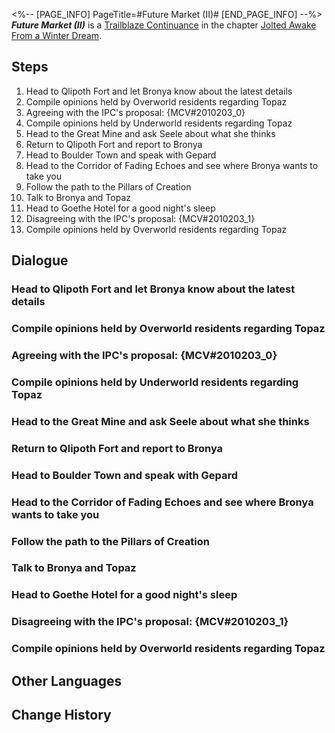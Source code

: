 <%-- [PAGE_INFO]
PageTitle=#Future Market (II)#
[END_PAGE_INFO] --%>
{{Stub|Dialogue.}}
{{Mission Infobox
|id            = 2010203
|title         = 
|image         = Mission Future Market (II).png{{subst:void|<!--$UPLOAD:<<SpriteOutput/Chronicle/2010203.png>-<Mission Future Market (II).png>-<Fate's Atlas Images>>-->}}
|type          = Trailblaze Continuance
|event_name    = 
|chapter       = Jolted Awake From a Winter Dream
|requirements  = [[Trailblaze Continuance]] ''[[Future Market (I)]]'' completed
|summary       = Topaz proposed a plan to eliminate the debt by handing over the entirety of Jarilo-VI to IPC's trusteeship, believing it to be the only way to save the planet.<br />Himeko's timely arrival allowed Bronya to see through the true nature of the situation, prompting her to rally all the Belobogians to defend their world.<br />In the far north, Topaz witnessed the unwavering determination of the Belobogians, who have stood firm for seven centuries. With the Crew serving as a guarantee of credit, Topaz decided to bear the IPC's subsequent recourse on her own.
|characters    = Aventurine; Bronya; Clara; Dunn; Gepard; Himeko; March 7th; Natasha; Oleg; Pela; Seele; Serval; Soldier Kyle; Topaz; Trailblazer
|startLocation = [[Jarilo-VI]] - [[Qlipoth Fort]]
|world         = Jarilo-VI
|area          = Qlipoth Fort
|prev          = Future Market (I)
|next          = 
|rewards       = Trailblaze EXP*1,300; Stellar Jade*130; Traveler's Guide*12; Lost Crystal*10; Credit*130,000
}}
'''''Future Market (II)''''' is a [[Trailblaze Continuance]] in the chapter [[Jolted Awake From a Winter Dream]].

==Steps==
# Head to Qlipoth Fort and let Bronya know about the latest details
# Compile opinions held by Overworld residents regarding Topaz
# Agreeing with the IPC's proposal: {MCV#2010203_0}
# Compile opinions held by Underworld residents regarding Topaz
# Head to the Great Mine and ask Seele about what she thinks
# Return to Qlipoth Fort and report to Bronya
# Head to Boulder Town and speak with Gepard
# Head to the Corridor of Fading Echoes and see where Bronya wants to take you
# Follow the path to the Pillars of Creation
# Talk to Bronya and Topaz
# Head to Goethe Hotel for a good night's sleep
# Disagreeing with the IPC's proposal: {MCV#2010203_1}
# Compile opinions held by Overworld residents regarding Topaz

<!--
==Gameplay Notes==

--><!--
==Trial Character==

-->
==Dialogue==
{{Stub Dialogue}}

===Head to Qlipoth Fort and let Bronya know about the latest details{{subst:void|<!--201020301-->}}===
{{Mission Description|type=continuance|location=Qlipoth Fort|(Trailblazer)'s Trailblaze Daily Report:<br />Didn't see Topaz. There's a new situation in Qlipoth Fort. Going back to find Bronya.}}
{{Dialogue Start}}
:{{tx}}
{{Dialogue End}}

===Compile opinions held by Overworld residents regarding Topaz{{subst:void|<!--201020303-->}}===
{{Mission Description|type=continuance|location=Administrative District|update|(Trailblazer)'s Trailblaze Daily Report:<br />Story leading up to this is too complicated. Basically, Bronya & Belobog = in danger.<br />Need to find people to get some ideas first. Starting from the Overworld.<br />Pom-Pom's Notes: What exactly is happening! Write down the details first, at least!}}
{{Dialogue Start}}
:{{tx}}
{{Dialogue End}}

===Agreeing with the IPC's proposal: {MCV#2010203_0}{{subst:void|<!--201020335-->}}===
{{Dialogue Start}}
:{{tx}}
{{Dialogue End}}

===Compile opinions held by Underworld residents regarding Topaz{{subst:void|<!--201020311-->}}===
{{Mission Description|type=continuance|location=Boulder Town|update|(Trailblazer)'s Trailblaze Daily Report:<br />Story leading up to this is too complicated. Basically, Bronya & Belobog = in danger.<br />Need to find people to get some ideas first. Finished in the Overworld. Time to go to the Underworld.<br />Pom-Pom's Notes: What exactly is happening! Write down the details first, at least!}}
{{Dialogue Start}}
:{{tx}}
{{Dialogue End}}

===Head to the Great Mine and ask Seele about what she thinks{{subst:void|<!--201020313-->}}===
{{Mission Description|type=continuance|location=Great Mine|update|(Trailblazer)'s Trailblaze Daily Report:<br />Finished collecting ideas. It's a split vote. Oh well, let's find Seele and get her to decide.}}
{{Dialogue Start}}
:{{tx}}
{{Dialogue End}}

===Return to Qlipoth Fort and report to Bronya{{subst:void|<!--201020316-->}}===
{{Mission Description|type=continuance|location=Qlipoth Fort|update|(Trailblazer)'s Trailblaze Daily Report:<br />Still a split vote. The pressure is now on Bronya. Should go back and report to her.}}
{{Dialogue Start}}
:{{tx}}
{{Dialogue End}}

===Head to Boulder Town and speak with Gepard{{subst:void|<!--201020318-->}}===
{{Mission Description|type=continuance|location=Boulder Town|update|(Trailblazer)'s Trailblaze Daily Report:<br />Himeko is here. Didn't sign the contract. Bronya has a plan. Must find Topaz.}}
{{Dialogue Start}}
:{{tx}}
{{Dialogue End}}

===Head to the Corridor of Fading Echoes and see where Bronya wants to take you{{subst:void|<!--201020323-->}}===
{{Mission Description|type=continuance|location=Corridor of Fading Echoes|update|(Trailblazer)'s Trailblaze Daily Report:<br />Almost fought with Topaz. Thankfully, Bronya came to stop us. She said she'll take us to a place. Curious.}}
{{Dialogue Start}}
:{{tx}}
{{Dialogue End}}

===Follow the path to the Pillars of Creation{{subst:void|<!--201020327-->}}===
{{Mission Description|type=continuance|location=Pillars of Creation|update|(Trailblazer)'s Trailblaze Daily Report:<br />Bronya took us to a new place. It's even more up north than Everwinter Hill. Wanna see what's up ahead.}}
{{Dialogue Start}}
:{{tx}}
{{Dialogue End}}

===Talk to Bronya and Topaz{{subst:void|<!--201020328-->}}===
{{Mission Description|type=continuance|location=Pillars of Creation|update|(Trailblazer)'s Trailblaze Daily Report:<br />Happy end. Everyone has a bright future. Perfection.<br />Pom-Pom's Notes: Never mind... I'm gonna go read Himeko's daily report...}}
{{Dialogue Start}}
:{{tx}}
{{Dialogue End}}

===Head to Goethe Hotel for a good night's sleep{{subst:void|<!--201020330-->}}===
{{Dialogue Start}}
:{{tx}}
{{Dialogue End}}

===Disagreeing with the IPC's proposal: {MCV#2010203_1}{{subst:void|<!--201020336-->}}===
{{Dialogue Start}}
:{{tx}}
{{Dialogue End}}

===Compile opinions held by Overworld residents regarding Topaz{{subst:void|<!--201020307-->}}===
{{Mission Description|type=continuance|location=Administrative District|update|(Trailblazer)'s Trailblaze Daily Report:<br />Story leading up to this is too complicated. Basically, Bronya & Belobog = in danger.<br />Need to find people to get some ideas first. Starting from the Overworld.<br />Pom-Pom's Notes: What exactly is happening! Write down the details first, at least!}}
{{Dialogue Start}}
:{{tx}}
{{Dialogue End}}

==Other Languages==
{{Other Languages
|en   = Future Market (II)
|zhs  = 未来市场•其二
|zht  = 未來市場•其二
|ja   = フューチャーズマーケット・二
|ko   = 미래 시장•2
|es   = El mercado del mañana&nbsp;II
|fr   = Marché à terme (II)
|ru   = Рынок будущего II
|th   = ตลาดแห่งอนาคต 2
|vi   = Thị Trường Tương Lai 2
|de   = Markt der Zukunft (Teil 2)
|id   = Pasar Masa Depan 2
|pt   = Mercado Futuro (II)
}}

==Change History==
{{Change History|1.4}}

